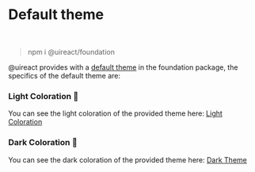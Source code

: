 
# Default theme

<UiLineSeparator />
<br />

> npm i @uireact/foundation

@uireact provides with a [default theme](https://github.com/inavac182/uireact/blob/main/packages/foundation/src/themes/default-theme.ts) in the foundation package,
the specifics of the default theme are:

### Light Coloration 🤍

You can see the light coloration of the provided theme here: [Light Coloration](https://github.com/inavac182/uireact/blob/main/packages/foundation/src/themes/default-colors/light.ts)

<ThemeTokens colors={DefaultTheme.light} />

### Dark Coloration 🖤

You can see the dark coloration of the provided theme here: [Dark Theme](https://github.com/inavac182/uireact/blob/main/packages/foundation/src/themes/default-colors/dark.ts)

<ThemeTokens colors={DefaultTheme.dark} />

